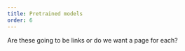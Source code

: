 ```yaml
---
title: Pretrained models
order: 6
---
```


Are these going to be links or do we want a page for each?

